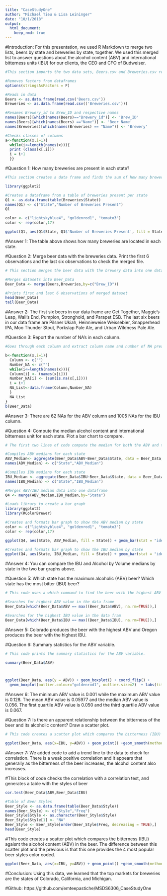 ```yaml
---
title: "CaseStudyOne"
author: "Michael Tieu & Lisa Leininger"
date: "10/1/2018"
output: 
  html_document:
    keep_rmd: true
---
```

#Introduction: For this presentation, we used R Markdown to merge two lists, beers by state and breweries by state, together. We used this merged list to answer questions about the alcohol content (ABV) and international bitterness units (IBU) for our clients, the CEO and CFO of Budweiser.

```r
#This section imports the two data sets, Beers.csv and Breweries.csv respectively. It removes factors from data frames, renames variables, and confirms that the columns are in the correct class. It cleans the data and enable us to answer the following questions.

#Removes factors from dataframes
options(stringsAsFactors = F)

#Reads in data
Beers <- as.data.frame(read.csv('Beers.csv'))
Breweries <- as.data.frame(read.csv(('Breweries.csv')))

#Renames Brewery_id to Brew_ID and respective names
names(Beers)[which(names(Beers)=="Brewery_id")] <- 'Brew_ID'
names(Beers)[which(names(Beers) =="Name")] <- 'Beer Name'
names(Breweries)[which(names(Breweries) == "Name")] <- 'Brewery'

#Checks classes of columns
a<-function(x,i=1){
  while(i<=length(names(x))){
  print (class(x[,i]))
  i = i+1
  }}
```

#Question 1: How many breweries are present in each state?
```r
#This section creates a data frame and finds the sum of how many breweries are in each state.

library(ggplot2)

#Creates a dataframe from a table of breweries present per state
Q1 <- as.data.frame(table(Breweries$State))
names(Q1) <- c("State","Number of Breweries Present")
Q1

color <- c("lightskyblue4", "goldenrod1", "tomato3")
color <- rep(color,17)

ggplot(Q1, aes(Q1$State, Q1$'Number of Breweries Present', fill = State)) + geom_bar(stat = "identity") + ggtitle("Breweries Present Per State") + xlab("State") + ylab("Number of Breweries") + theme(axis.text.x=element_text(angle=90)) + theme(plot.title = element_text(hjust = 0.5)) + theme(legend.position ="none") + scale_fill_manual(values=color)
```

#Answer 1: The table above shows how many breweries are located in each state.



#Question 2: Merge beer data with the breweries data. Print the first 6 observations and the last six observations to check the merged file.
```r
# This section merges the beer data with the brewery data into one data frame. It then prints the head and the tail of the dataframe in order to confirm that it merged without errors.

#Merges datasets into Beer_Data
Beer_Data <- merge(Beers,Breweries,by=c("Brew_ID"))

#Prints first and last 6 observations of merged dataset
head(Beer_Data)
tail(Beer_Data)
```
#Answer 2: The first six beers in our data frame are Get Together, Maggie's Leap, Wall's End, Pumpion, Stronghold, and Parapet ESB. The last six beers in our data frame are Pilsner Ukiah, Heinnieweise Weissebier, Snapperhead IPA, Moo Thunder Stout, Porkslap Pale Ale, and Urban Wildness Pale Ale.


#Question 3: Report the number of NA's in each column.
```r
#Goes through each column and extract column name and number of NA present in each column, then compiles to dataframe NA_List

b<-function(x,i=1){
  Column <- c("")
  Number_NA <- c("")
  while(i<=length(names(x))){
  Column[i] <- (names(x[i]))
  Number_NA[i] <- (sum(is.na(x[,i])))
  i = i+1
  NA_List<-data.frame(Column,Number_NA)
  }
  NA_List
}
b(Beer_Data)
```
#Answer 3: There are 62 NAs for the ABV column and 1005 NAs for the IBU column.


#Question 4: Compute the median alcohol content and international bitterness unit for each state. Plot a bar chart to compare.
```r
# The first two lines of code compute the median for both the ABV and the IBU data. We then use the ggplot2 to create two bar plots to show each data set.

#Compiles ABV medians for each state
ABV_Median<- aggregate(Beer_Data$ABV~Beer_Data$State, data = Beer_Data, median)
names(ABV_Median) <- c("State","ABV_Median")

#Compiles IBU medians for each state
IBU_Median <- aggregate(Beer_Data$IBU~Beer_Data$State, data = Beer_Data, median)
names(IBU_Median) <- c("State","IBU_Median")

#Merges ABV/IBU median data into one dataframe
Q4 <- merge(ABV_Median,IBU_Median,by="State")

#Loads library to create a bar graph
library(ggplot2)
library(RColorBrewer)

#Creates and formats bar graph to show the ABV median by state
color <- c("lightskyblue4", "goldenrod1", "tomato3")
color <- rep(color,17)

ggplot(Q4, aes(State, ABV_Median, fill = State)) + geom_bar(stat = "identity") + ggtitle("Alcohol by Volume (ABV) Median by State") + xlab("State") + ylab("Median Alcohol by Volume") + theme(axis.text.x=element_text(angle=90)) + theme(plot.title = element_text(hjust = 0.5)) + theme(legend.position ="none") + scale_fill_manual(values=color)

#Creates and formats bar graph to show the IBU median by state
ggplot(Q4, aes(State, IBU_Median, fill = State)) + geom_bar(stat = "identity") + ggtitle("International Bitterness Units (IBU) Median by State") + xlab("State") + ylab("Bitterness (IBU) Median") + theme(axis.text.x=element_text(angle=90)) + theme(plot.title = element_text(hjust = 0.5)) + theme(legend.position ="none") + scale_fill_manual(values=color)
```

#Answer 4: You can compare the IBU and Alcohol by Volume medians by state in the two bar graphs above.


#Question 5: Which state has the maximum alcoholic (ABV) beer? Which state has the most bitter (IBU) beer?
```r
# This code uses a which command to find the beer with the highest ABV and IBU and which state it is produced in.

#Searches for highest ABV value in the data frame
Beer_Data[which(Beer_Data$ABV == max((Beer_Data$ABV), na.rm=TRUE)),]

#Searches for the highest IBU value in the data fram
Beer_Data[which(Beer_Data$IBU == max((Beer_Data$IBU), na.rm=TRUE)),]
```
#Answer 5: Colorado produces the beer with the highest ABV and Oregon produces the beer with the highest IBU.


#Question 6: Summary statistics for the ABV variable.
```r
# This code prints the summary statistics for the ABV variable.

summary(Beer_Data$ABV)



ggplot(Beer_Data, aes(y = ABV)) + geom_boxplot() + coord_flip() + 
  geom_boxplot(outlier.colour="goldenrod1", outlier.size=2)  + labs(title="ABV Summary Statistics", y = "Percentage") + xlim(-1, 1) + theme(plot.title = element_text(hjust = 0.5)) +  theme(axis.title.y=element_blank(),        axis.text.y=element_blank(),        axis.ticks.y=element_blank())

```

#Answer 6: The minimum ABV value is 0.001 while the maximum ABV value is 0.128. The mean ABV value is 0.05977 and the median ABV value is 0.056. The first quartile ABV value is 0.050 and the third quartile ABV value is 0.067.

#Question 7: Is there an apparent relationship between the bitterness of the beer and its alcoholic content? Draw a scatter plot.
```r
# This code creates a scatter plot which compares the bitterness (IBU) agaisnt the alcohol content (ABV) in the beer.

ggplot(Beer_Data, aes(x=IBU, y=ABV)) + geom_point() +geom_smooth(method=lm) +ggtitle("Bitterness (IBU) vs. Alcohol Content (ABV)") + theme(plot.title = element_text(hjust = 0.5)) 

```

#Answer 7: We added code to add a trend line to the data to check for correlation. There is a weak positive correlation and it appears that generally as the bitterness of the beer increases, the alcohol content also increases.

#This block of code checks the correlation with a correlation test, and generates a table with the styles of beer
```r
cor.test(Beer_Data$ABV,Beer_Data$IBU)

#Table of Beer Styles
Beer_Style <- as.data.frame(table(Beer_Data$Style))
names(Beer_Style) <- c("Style","Freq")
Beer_Style$Style <- as.character(Beer_Style$Style)
Beer_Style$Style[1] <- "NA"
Beer_Style <- Beer_Style[order(Beer_Style$Freq, decreasing = TRUE),]
head(Beer_Style)
```

#This code creates a scatter plot which compares the bitterness (IBU) agaisnt the alcohol content (ABV) in the beer. The difference between this scatter plot and the previous is that this one provides the 4 most popular beer styles color coded.
```r

ggplot(Beer_Data, aes(x=IBU, y=ABV)) + geom_point() +geom_smooth(method=lm) +ggtitle("Bitterness (IBU) vs. Alcohol Content (ABV)") + theme(plot.title = element_text(hjust = 0.5)) + geom_point(data = Beer_Data[grep("IPA",Beer_Data$Style),], aes(x=IBU, y=ABV), colour = "tomato3") + geom_point(data = Beer_Data[grep("APA",Beer_Data$Style),], aes(x=IBU, y=ABV), colour = "goldenrod1") + geom_point(data = Beer_Data[grep("Red Ale",Beer_Data$Style),], aes(x=IBU, y=ABV), colour = "dodgerblue3") + geom_point(data = Beer_Data[grep("Blonde Ale",Beer_Data$Style),], aes(x=IBU, y=ABV), colour = "orchid4")

```

#Conclusion: Using this data, we learned that the top markets for breweries are the states of Colorado, California, and Michigan.

#Github: https://github.com/emteepastiche/MSDS6306_CaseStudyOne
